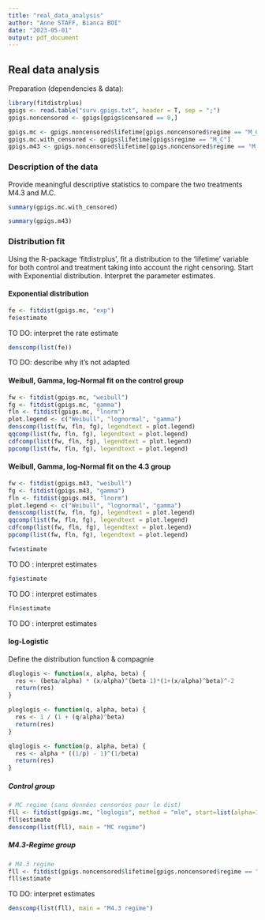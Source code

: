 ```yaml
---
title: "real_data_analysis"
author: "Anne STAFF, Bianca BOI"
date: "2023-05-01"
output: pdf_document
---
```


## Real data analysis

Preparation (dependencies & data):
```r
library(fitdistrplus)
gpigs <- read.table("surv.gpigs.txt", header = T, sep = ";")
gpigs.noncensored <- gpigs[gpigs$censored == 0,]

gpigs.mc <- gpigs.noncensored$lifetime[gpigs.noncensored$regime == "M_C"]
gpigs.mc.with_censored <- gpigs$lifetime[gpigs$regime == "M_C"]
gpigs.m43 <- gpigs.noncensored$lifetime[gpigs.noncensored$regime == "M_4.3"]
```

### Description of the data

Provide meaningful descriptive statistics to compare the two treatments M4.3 and M.C.

```r
summary(gpigs.mc.with_censored)
```

```r
summary(gpigs.m43)
```

### Distribution fit

Using the R-package 'fitdistrplus', fit a distribution to the 'lifetime' variable for both control and treatment taking into account the right censoring. Start with Exponential distribution. Interpret the parameter estimates.

#### Exponential distribution

```r
fe <- fitdist(gpigs.mc, "exp")
fe$estimate
```
TO DO: interpret the rate estimate

```r
denscomp(list(fe))
```
TO DO: describe why it's not adapted


#### Weibull, Gamma, log-Normal fit on the control group

```r
fw <- fitdist(gpigs.mc, "weibull")
fg <- fitdist(gpigs.mc, "gamma") 
fln <- fitdist(gpigs.mc, "lnorm") 
plot.legend <- c("Weibull", "lognormal", "gamma")
denscomp(list(fw, fln, fg), legendtext = plot.legend) 
qqcomp(list(fw, fln, fg), legendtext = plot.legend) 
cdfcomp(list(fw, fln, fg), legendtext = plot.legend) 
ppcomp(list(fw, fln, fg), legendtext = plot.legend)
```

#### Weibull, Gamma, log-Normal fit on the 4.3 group

```r
fw <- fitdist(gpigs.m43, "weibull")
fg <- fitdist(gpigs.m43, "gamma") 
fln <- fitdist(gpigs.m43, "lnorm") 
plot.legend <- c("Weibull", "lognormal", "gamma")
denscomp(list(fw, fln, fg), legendtext = plot.legend) 
qqcomp(list(fw, fln, fg), legendtext = plot.legend) 
cdfcomp(list(fw, fln, fg), legendtext = plot.legend) 
ppcomp(list(fw, fln, fg), legendtext = plot.legend)
```
```r
fw$estimate
```
TO DO : interpret estimates

```r
fg$estimate
```
TO DO : interpret estimates

```r
fln$estimate
```
TO DO : interpret estimates

#### log-Logistic
Define the distribution function & compagnie
```r
dloglogis <- function(x, alpha, beta) {
  res <- (beta/alpha) * (x/alpha)^(beta-1)*(1+(x/alpha)^beta)^-2
  return(res)
}

ploglogis <- function(q, alpha, beta) {
  res <- 1 / (1 + (q/alpha)^beta)
  return(res)
}

qloglogis <- function(p, alpha, beta) {
  res <- alpha * ((1/p) - 1)^(1/beta)
  return(res)
}
```

##### Control group
```r
# MC regime (sans données censorées pour le dist)
fll <- fitdist(gpigs.mc, "loglogis", method = "mle", start=list(alpha=10, beta=5))
fll$estimate
denscomp(list(fll), main = "MC regime")
```

##### M4.3-Regime group
```r
# M4.3 regime
fll <- fitdist(gpigs.noncensored$lifetime[gpigs.noncensored$regime == "M_4.3"], "loglogis", method = "mle", start=list(alpha=10, beta=5))
fll$estimate
```
TO DO: interpret estimates

```r
denscomp(list(fll), main = "M4.3 regime")
```

